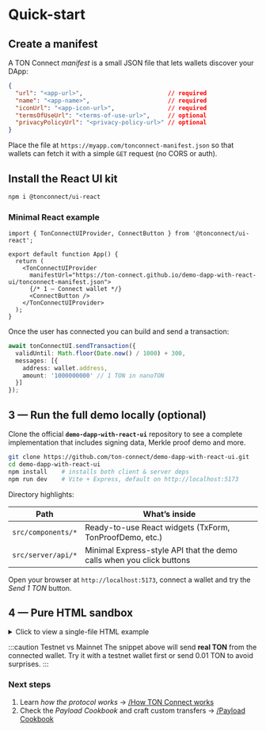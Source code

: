 
# Quick-start

## Create a manifest

A TON Connect *manifest* is a small JSON file that lets wallets discover your DApp:

```json
{
  "url": "<app-url>",                        // required
  "name": "<app-name>",                      // required
  "iconUrl": "<app-icon-url>",               // required
  "termsOfUseUrl": "<terms-of-use-url>",     // optional
  "privacyPolicyUrl": "<privacy-policy-url>" // optional
}
```

Place the file at `https://myapp.com/tonconnect-manifest.json` so that wallets can fetch it with a simple `GET` request (no CORS or auth).  


## Install the React UI kit

```bash
npm i @tonconnect/ui-react
```

### Minimal React example

```tsx title="App.tsx"
import { TonConnectUIProvider, ConnectButton } from '@tonconnect/ui-react';

export default function App() {
  return (
    <TonConnectUIProvider
      manifestUrl="https://ton-connect.github.io/demo-dapp-with-react-ui/tonconnect-manifest.json">
      {/* 1 — Connect wallet */}
      <ConnectButton />
    </TonConnectUIProvider>
  );
}
```

Once the user has connected you can build and send a transaction:

```ts
await tonConnectUI.sendTransaction({
  validUntil: Math.floor(Date.now() / 1000) + 300,
  messages: [{
    address: wallet.address,
    amount: '1000000000' // 1 TON in nanoTON
  }]
});
```

## 3 — Run the full demo locally (optional)

Clone the official **`demo-dapp-with-react-ui`** repository to see a complete implementation that includes signing data, Merkle proof demo and more.

```bash
git clone https://github.com/ton-connect/demo-dapp-with-react-ui.git
cd demo-dapp-with-react-ui
npm install    # installs both client & server deps
npm run dev    # Vite + Express, default on http://localhost:5173
```

Directory highlights:

| Path | What’s inside |
|------|---------------|
| `src/components/*` | Ready-to-use React widgets (TxForm, TonProofDemo, etc.) |
| `src/server/api/*` | Minimal Express-style API that the demo calls when you click buttons |

Open your browser at `http://localhost:5173`, connect a wallet and try the *Send 1 TON* button.

## 4 — Pure HTML sandbox

<details>
  <summary>Click to view a single-file HTML example</summary>

```html
<!DOCTYPE html>
<html lang="en">
<head>
  <meta charset="UTF-8" />
  <title>TON Connect sandbox</title>
  <script src="https://unpkg.com/@tonconnect/ui@latest/dist/tonconnect-ui.min.js"></script>
</head>
<body>
  <div id="ton-connect"></div>
  <button id="send" disabled>Send 1 TON</button>
  <script>
    const ui = new TON_CONNECT_UI.TonConnectUI({
      manifestUrl: 'https://ton-connect.github.io/demo-dapp-with-react-ui/tonconnect-manifest.json',
      buttonRootId: 'ton-connect'
    });
    ui.onStatusChange(w => document.getElementById('send').disabled = !w);
    document.getElementById('send').onclick = async () => {
      await ui.sendTransaction({
        validUntil: Math.floor(Date.now()/1000)+300,
        messages:[{address: ui.account.address, amount: '1000000000'}]
      });
    };
  </script>
</body>
</html>
```

</details>

:::caution Testnet vs Mainnet
The snippet above will send **real TON** from the connected wallet. Try it with a testnet wallet first or send 0.01 TON to avoid surprises.
:::

### Next steps
1. Learn *how the protocol works* → [/How TON Connect works](/v3/guidelines/ton-connect/guidelines/how-ton-connect-works)  
2. Check the *Payload Cookbook* and craft custom transfers → [/Payload Cookbook](/v3/guidelines/ton-connect/cookbook/ton-transfer)

<Feedback />
